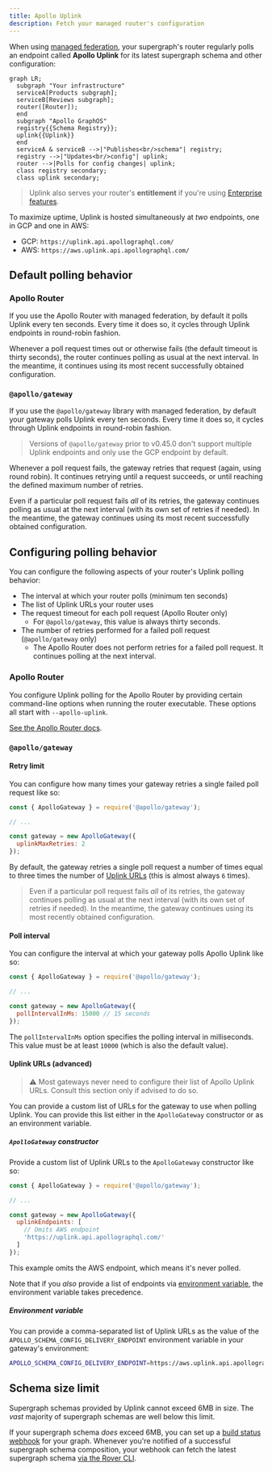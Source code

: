 ```yaml
---
title: Apollo Uplink
description: Fetch your managed router's configuration
---
```


When using [managed federation](./overview/), your supergraph's router regularly polls an endpoint called **Apollo Uplink** for its latest supergraph schema and other configuration:

```mermaid
graph LR;
  subgraph "Your infrastructure"
  serviceA[Products subgraph];
  serviceB[Reviews subgraph];
  router([Router]);
  end
  subgraph "Apollo GraphOS"
  registry{{Schema Registry}};
  uplink{{Uplink}}
  end
  serviceA & serviceB -->|"Publishes<br/>schema"| registry;
  registry -->|"Updates<br/>config"| uplink;
  router -->|Polls for config changes| uplink;
  class registry secondary;
  class uplink secondary;
```

> Uplink also serves your router's **entitlement** if you're using [Enterprise features](/router/enterprise-features/).

To maximize uptime, Uplink is hosted simultaneously at _two_ endpoints, one in GCP and one in AWS:

- GCP: `https://uplink.api.apollographql.com/`
- AWS: `https://aws.uplink.api.apollographql.com/`

## Default polling behavior

### Apollo Router

If you use the Apollo Router with managed federation, by default it polls Uplink every ten seconds. Every time it does so, it cycles through Uplink endpoints in round-robin fashion.

Whenever a poll request times out or otherwise fails (the default timeout is thirty seconds), the router continues polling as usual at the next interval. In the meantime, it continues using its most recent successfully obtained configuration.

### `@apollo/gateway`

If you use the `@apollo/gateway` library with managed federation, by default your gateway polls Uplink every ten seconds. Every time it does so, it cycles through Uplink endpoints in round-robin fashion.

> Versions of `@apollo/gateway` prior to v0.45.0 don't support multiple Uplink endpoints and only use the GCP endpoint by default.

Whenever a poll request fails, the gateway retries that request (again, using round robin). It continues retrying until a request succeeds, or until reaching the defined maximum number of retries.

Even if a particular poll request fails _all_ of its retries, the gateway continues polling as usual at the next interval (with its own set of retries if needed). In the meantime, the gateway continues using its most recent successfully obtained configuration.

## Configuring polling behavior

You can configure the following aspects of your router's Uplink polling behavior:

- The interval at which your router polls (minimum ten seconds)
- The list of Uplink URLs your router uses
- The request timeout for each poll request (Apollo Router only)
  - For `@apollo/gateway`, this value is always thirty seconds.
- The number of retries performed for a failed poll request (`@apollo/gateway` only)
  - The Apollo Router does not perform retries for a failed poll request. It continues polling at the next interval.

### Apollo Router

You configure Uplink polling for the Apollo Router by providing certain command-line options when running the router executable. These options all start with `--apollo-uplink`.

[See the Apollo Router docs](/router/configuration/overview#--apollo-uplink-endpoints).

### `@apollo/gateway`

#### Retry limit

You can configure how many times your gateway retries a single failed poll request like so:

```js {6}
const { ApolloGateway } = require('@apollo/gateway');

// ...

const gateway = new ApolloGateway({
  uplinkMaxRetries: 2
});
```

By default, the gateway retries a single poll request a number of times equal to three times the number of [Uplink URLs](#uplink-urls-advanced) (this is almost always `6` times).

> Even if a particular poll request fails _all_ of its retries, the gateway continues polling as usual at the next interval (with its own set of retries if needed). In the meantime, the gateway continues using its most recently obtained configuration.

#### Poll interval

You can configure the interval at which your gateway polls Apollo Uplink like so:

```js {6}
const { ApolloGateway } = require('@apollo/gateway');

// ...

const gateway = new ApolloGateway({
  pollIntervalInMs: 15000 // 15 seconds
});
```

The `pollIntervalInMs` option specifies the polling interval in milliseconds. This value must be at least `10000` (which is also the default value).

#### Uplink URLs (advanced)

> ⚠️ Most gateways never need to configure their list of Apollo Uplink URLs. Consult this section only if advised to do so.

You can provide a custom list of URLs for the gateway to use when polling Uplink. You can provide this list either in the `ApolloGateway` constructor or as an environment variable.

##### `ApolloGateway` constructor

Provide a custom list of Uplink URLs to the `ApolloGateway` constructor like so:

```js {6-9}
const { ApolloGateway } = require('@apollo/gateway');

// ...

const gateway = new ApolloGateway({
  uplinkEndpoints: [
    // Omits AWS endpoint
    'https://uplink.api.apollographql.com/'
  ]
});
```

This example omits the AWS endpoint, which means it's never polled.

Note that if you _also_ provide a list of endpoints via [environment variable](#environment-variable), the environment variable takes precedence.

##### Environment variable

You can provide a comma-separated list of Uplink URLs as the value of the `APOLLO_SCHEMA_CONFIG_DELIVERY_ENDPOINT` environment variable in your gateway's environment:

```bash
APOLLO_SCHEMA_CONFIG_DELIVERY_ENDPOINT=https://aws.uplink.api.apollographql.com/,https://uplink.api.apollographql.com/
```

## Schema size limit

Supergraph schemas provided by Uplink cannot exceed 6MB in size. The _vast_ majority of supergraph schemas are well below this limit.

If your supergraph schema _does_ exceed 6MB, you can set up a [build status webhook](/graphos/metrics/notifications/build-status-notification/) for your graph. Whenever you're notified of a successful supergraph schema composition, your webhook can fetch the latest supergraph schema [via the Rover CLI](/rover/commands/supergraphs#supergraph-fetch).
